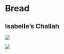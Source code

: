 # Bread {.unnumbered}

## Isabelle's Challah {.unnumbered}

![](docs/_photos/challahRecipe.png){fig-align="left"}

![](docs/_photos/challahPhotoRound.png)
